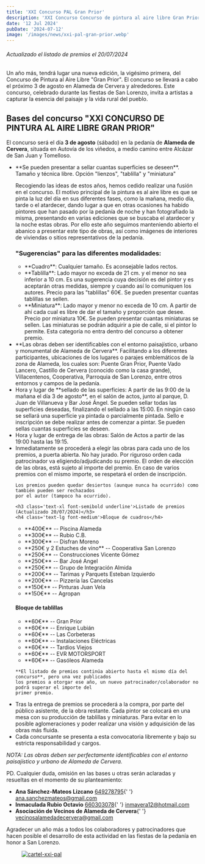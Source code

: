 ```yaml
---
title: 'XXI Concurso PAL Gran Prior'
description: 'XXI Concurso Concurso de pintura al aire libre Gran Prior de Alameda de Cervera'
date: '12 Jul 2024'
pubDate: '2024-07-12'
image: '/images/news/xxi-pal-gran-prior.webp'
---
```


<h6 class='text-sm'>Actualizado el listado de premios el 20/07/2024</h6>

Un año más, tendrá lugar una nueva edición, la vigésimo primera, del Concurso de Pintura al Aire Libre "Gran Prior". El concurso se llevará a cabo el próximo 3 de agosto en Alameda de Cervera y alrededores. Este concurso, celebrado durante las fiestas de San Lorenzo, invita a artistas a capturar la esencia del paisaje y la vida rural del pueblo.

<h2 class='text-xl font-semibold title-font text-gray-800 pl-5 text-center'>
	Bases del concurso "XXI CONCURSO DE PINTURA AL AIRE LIBRE GRAN PRIOR"
</h2>

El concurso será el día **3 de agosto** (sábado) en la pedanía de **Alameda de Cervera**, situada en Autovía de los viñedos, a medio camino entre Alcázar de San Juan y Tomelloso.

<ul class='flex flex-col space-y-4 md:space-y-8 list-disc ml-8'>
<li class='space-y-4'> 
<p>**Se pueden presentar a sellar cuantas superficies se deseen**. Tamaño y técnica libre. Opción "lienzos", "tablilla" y "miniatura"</p>

<p>
	Recogiendo las ideas de estos años, hemos cedido realizar una fusión en el concurso. El motivo
	principal de la pintura es al aire libre es que se pinta la luz del día en sus diferentes fases,
	como la mañana, medio día, tarde o el atardecer, dando lugar a que en otras ocasiones ha habido
	pintores que han pasado por la pedanía de noche y han fotografiado la misma, presentando en varias
	ediciones que se buscaba el atardecer y la noche estas obras. Por ello este año seguimos
	manteniendo abierto el abanico a presentar este tipo de obras, así como imágenes de interiores de
	viviendas o sitios representativos de la pedanía.
</p>

<h3 class='text-xl font-semibold'>"Sugerencias" para las diferentes modalidades:</h3>

<ul class='flex flex-col space-y-4 list-disc ml-8'>
	<li>**Cuadro**: Cualquier tamaño. Es aconsejable lados rectos.</li>
	<li>
		**Tablilla**: Lado mayor no exceda de 21 cm. y el menor no sea inferior a 10 cm. Es una
		sugerencia cuya decisión es del pintor y es aceptarán otras medidas, siempre y cuando así lo
		comuniquen los autores. Precio para las "tablillas" 60€. Se pueden presentar cuantas tablillas
		se sellen.
	</li>
	<li>
		**Miniatura**: Lado mayor y menor no exceda de 10 cm. A partir de ahí cada cual es libre de dar
		el tamaño y proporción que desee. Precio por miniatura 10€. Se pueden presentar cuantas
		miniaturas se sellen. Las miniaturas se podrán adquirir a pie de calle, si el pintor lo permite.
		Esta categoría no entra dentro del concurso a obtener premio.
	</li>
</ul>

</li>
<li>**Las obras deben ser identificables con el entorno paisajístico, urbano y monumental de Alameda de Cervera**. Facilitando a los diferentes participantes, ubicaciones de los lugares o parajes emblemáticos de la zona de Alameda, los cuales son: Puente Gran Prior, Puente Vado Lancero, Castillo de Cervera (conocido como la casa grande), Villacentenos, Cooperativa, Parroquia de San Lorenzo, entre otros entornos y campos de la pedanía.</li>

<li>
	Hora y lugar de **sellado de las superficies: A partir de las 9:00 de la mañana el día 3 de
	agosto**, en el salón de actos, junto al parque, D. Juan de Villanueva y Bar José Ángel. Se pueden
	sellar todas las superficies deseadas, finalizando el sellado a las 15:00. En ningún caso se
	sellará una superficie ya pintada o parcialmente pintada. Sello e inscripción se debe realizar
	antes de comenzar a pintar. Se pueden sellas cuantas superficies se deseen.
</li>

<li>Hora y lugar de entrega de las obras: Salón de Actos a partir de las 19:00 hasta las 19:15.</li>

<li class='space-y-4'>
	Inmediatamente se procederá a elegir las obras para cada uno de los premios, a puerta abierta. No
	hay jurado. Por riguroso orden cada patrocinador va eligiendo/adjudicando su premio. El orden de
	elección de las obras, está sujeto al importe del premio. En caso de varios premios con el mismo
	importe, se respetará el orden de inscripción.

    Los premios pueden quedar desiertos (aunque nunca ha ocurrido) como también pueden ser rechazados
    por el autor (tampoco ha ocurrido).

    <h3 class='text-xl font-semibold underline'>Listado de premios (Actualizado 20/07/2024)</h3>
    <h4 class='text-lg font-medium'>Bloque de cuadros</h4>

<ul class='flex flex-col space-y-4 list-disc ml-8'>
	<li>**400€** -- Piscina Alameda</li>
	<li>**300€** -- Rubio C.B.</li>
	<li>**300€** -- Disfran Moreno</li>
	<li>**250€ y 2 Estuches de vino** -- Cooperativa San Lorenzo</li>
	<li>**250€** -- Construcciones Vicente Gómez</li>
	<li>**250€** -- Bar José Angel</li>
	<li>**250€** -- Grupo de Integración Almida</li>
	<li>**200€** -- Tarimas y Parquets Esteban Izquierdo</li>
	<li>**200€** -- Pizzería las Cancelas</li>
	<li>**150€** -- Pinturas Juan Vela</li>
	<li>**150€** -- Agropan</li>
</ul>

<h4 class='text-lg font-medium'>Bloque de tablillas</h4>

<ul class='flex flex-col space-y-4 list-disc ml-8'>
	<li>**60€** -- Gran Prior</li>
	<li>**60€** -- Enrique Lubián</li>
	<li>**60€** -- Las Corbeteras</li>
	<li>**60€** -- Instalaciones Eléctricas</li>
	<li>**60€** -- Tardios Viejos</li>
	<li>**60€** -- EVR MOTORSPORT</li>
	<li>**60€** -- Gasóleos Alameda</li>
</ul>

    **El listado de premios continúa abierto hasta el mismo día del concurso**, pero una vez publicados
    los premios a otorgar ese año, un nuevo patrocinador/colaborador no podrá superar el importe del
    primer premio.

</li>

<li>
	Tras la entrega de premios se procederá a la compra, por parte del público asistente, de la obra
	restante. Cada pintor se colocará en una mesa con su producción de tablillas y miniaturas. Para
	evitar en lo posible aglomeraciones y poder realizar una visión y adquisición de las obras más
	fluida.
</li>

<li>
	Cada concursante se presenta a esta convocatoria libremente y bajo su estricta responsabilidad y
	cargos.
</li>

</ul>

_NOTA: Las obras deben ser perfectamente identificables con el entorno paisajístico y urbano de Alameda de Cervera._

PD. Cualquier duda, omisión en las bases u otras serán aclaradas y resueltas en el momento de su planteamiento:

<ul class='flex flex-col list-disc ml-8'>
	<li class='break-before-auto'>
		<strong class='mr-2'>Ana Sánchez-Mateos Lizcano</strong> <a href='tel:649278795'>649278795</a>{' '}
		<a href='mailto:ana.sanchezmateos@gmail.com'>ana.sanchezmateos@gmail.com</a>
	</li>
	<li>
		<strong class='mr-2'>Inmaculada Rubio Octavio</strong> <a href='tel:660303078'>660303078</a>{' '}
		<a href='mailto:inmavera12@hotmail.com'>inmavera12@hotmail.com</a>
	</li>
	<li>
		<strong class='mr-2'>Asociación de Vecinos de Alameda de Cervera</strong>{' '}
		<a href='mailto:vecinosalamedadecervera@gmail.com'>vecinosalamedadecervera@gmail.com</a>
	</li>
</ul>

Agradecer un año más a todos los colaboradores y patrocinadores que hacen posible el desarrollo de esta actividad en las fiestas de la pedanía en honor a San Lorenzo.

<figure class='rounded shadow-lg shadow-gray-400 bg-gray-800 max-w-md mx-auto'>
	<a href='/images/news/xxi-pal-gran-prior.webp' target='_blank' rel='noopener noreferrer'>
		<img
			src='/images/news/xxi-pal-gran-prior.webp'
			alt='cartel-xxi-pal'
			class='rounded max-w-auto mt-14'
		/>
	</a>
</figure>
